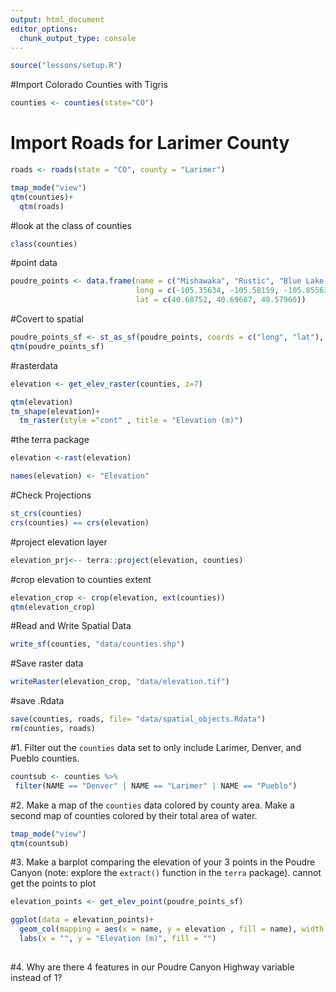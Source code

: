 ```yaml
---
output: html_document
editor_options: 
  chunk_output_type: console
---
```



```r
source("lessons/setup.R")
```


#Import Colorado Counties with Tigris 
```r
counties <- counties(state="CO")
```


# Import Roads for Larimer County 
```r
roads <- roads(state = "CO", county = "Larimer")
```

```r
tmap_mode("view")
qtm(counties)+
  qtm(roads)
```



#look at the class of counties 
```r
class(counties)
```

#point data 
```r
poudre_points <- data.frame(name = c("Mishawaka", "Rustic", "Blue Lake Trailhead"),
                            long = c(-105.35634, -105.58159, -105.85563),
                            lat = c(40.68752, 40.69687, 40.57960))


```


#Covert to spatial

```r
poudre_points_sf <- st_as_sf(poudre_points, coords = c("long", "lat"), crs = 4326)
qtm(poudre_points_sf)
```


#rasterdata
```r

elevation <- get_elev_raster(counties, z=7)

qtm(elevation)
tm_shape(elevation)+
  tm_raster(style ="cont" , title = "Elevation (m)")
```



#the terra package 

```r
elevation <-rast(elevation)

names(elevation) <- "Elevation"

```


#Check Projections 

```r
st_crs(counties)
crs(counties) == crs(elevation)
```

#project elevation layer 
```r
elevation_prj<-- terra::project(elevation, counties)
```


#crop elevation to counties extent 
```r
elevation_crop <- crop(elevation, ext(counties))
qtm(elevation_crop)
```



#Read and Write Spatial Data 
```r
write_sf(counties, "data/counties.shp")
```



#Save raster data 
```r
writeRaster(elevation_crop, "data/elevation.tif")
```



#save .Rdata
```r
save(counties, roads, file= "data/spatial_objects.Rdata")
rm(counties, roads)

```


#1.  Filter out the `counties` data set to only include Larimer, Denver, and Pueblo counties.

```r
countsub <- counties %>%  
 filter(NAME == "Denver" | NAME == "Larimer" | NAME == "Pueblo")

```


#2.  Make a map of the `counties` data colored by county area. Make a second map of counties colored by their total area of water.

```r
tmap_mode("view")
qtm(countsub)
```


#3.  Make a barplot comparing the elevation of your 3 points in the Poudre Canyon (note: explore the `extract()` function in the `terra` package).
cannot get the points to plot 

```r
elevation_points <- get_elev_point(poudre_points_sf)
```
```r
ggplot(data = elevation_points)+
  geom_col(mapping = aes(x = name, y = elevation , fill = name), width = 0.5)+
  labs(x = "", y = "Elevation (m)", fill = "")
  
```


#4.  Why are there 4 features in our Poudre Canyon Highway variable instead of 1?


